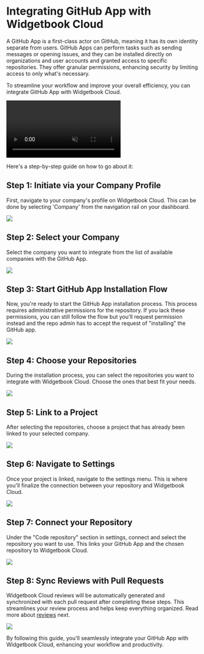 # Integrating GitHub App with Widgetbook Cloud

A GitHub App is a first-class actor on GitHub, meaning it has its own identity separate from users.
GitHub Apps can perform tasks such as sending messages or opening issues, and they can be installed directly on organizations and user accounts and granted access to specific repositories. They offer granular permissions, enhancing security by limiting access to only what's necessary.

To streamline your workflow and improve your overall efficiency, you can integrate GitHub App with Widgetbook Cloud.

<Video
  autoPlay
  muted
  src="/assets/integrating-github/github-integration-hd.mp4"
  type="video/mp4"
/>

Here's a step-by-step guide on how to go about it:

## Step 1: Initiate via your Company Profile

First, navigate to your company's profile on Widgetbook Cloud. This can be done by selecting 'Company' from the navigation rail on your dashboard.

<Image src="/assets/integrating-github/1.png" zoom />

## Step 2: Select your Company

Select the company you want to integrate from the list of available companies with the GitHub App.

<Image src="/assets/integrating-github/2.png" zoom />

## Step 3: Start GitHub App Installation Flow

Now, you're ready to start the GitHub App installation process. This process requires administrative permissions for the repository.
If you lack these permissions, you can still follow the flow but you'll request permission instead and the repo admin has to accept the request of "installing" the GitHub app.

<Image src="/assets/integrating-github/3.png" zoom />

## Step 4: Choose your Repositories

During the installation process, you can select the repositories you want to integrate with Widgetbook Cloud. Choose the ones that best fit your needs.

<Image src="/assets/integrating-github/4.png" zoom />

## Step 5: Link to a Project

After selecting the repositories, choose a project that has already been linked to your selected company.

<Image src="/assets/integrating-github/5.png" zoom />

## Step 6: Navigate to Settings

Once your project is linked, navigate to the settings menu. This is where you'll finalize the connection between your repository and Widgetbook Cloud.

<Image src="/assets/integrating-github/6.png" zoom />

## Step 7: Connect your Repository

Under the "Code repository" section in settings, connect and select the repository you want to use. This links your GitHub App and the chosen repository to Widgetbook Cloud.

<Image src="/assets/integrating-github/7.png" zoom />

## Step 8: Sync Reviews with Pull Requests

Widgetbook Cloud reviews will be automatically generated and synchronized with each pull request after completing these steps. This streamlines your review process and helps keep everything organized.
Read more about [reviews](/widgetbook-cloud/review) next.

<Image src="/assets/integrating-github/8.png" zoom />

By following this guide, you'll seamlessly integrate your GitHub App with Widgetbook Cloud, enhancing your workflow and productivity.
